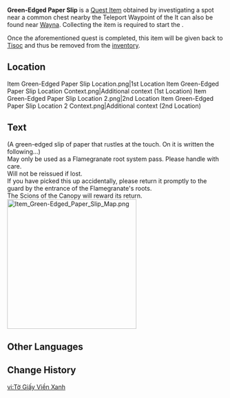 {{Item Infobox
|id          = 120939
|image       = Item Green-Edged Paper Slip.png
|type        = Quest Items
|description = A special "pass" with green patterns drawn along its edges. It is not clear exactly what material this is made of, and it makes a rustling noise when you rub it. On one corner, it reads "If you have picked this up accidentally, please return it promptly to..." A small map has also been drawn on it.
|source1     = Investigation point near a common chest in [["Scions of the Canopy"]]
}}
'''Green-Edged Paper Slip''' is a [[Quest Item]] obtained by investigating a spot near a common chest nearby the Teleport Waypoint of the {{LL|"Scions of the Canopy"|.}} It can also be found near [[Wayna]]. Collecting the item is required to start the {{Quest|Ripe For Trouble}}.

Once the aforementioned quest is completed, this item will be given back to [[Tisoc]] and thus be removed from the [[inventory]].

==Location==
<gallery>
Item Green-Edged Paper Slip Location.png|1st Location
Item Green-Edged Paper Slip Location Context.png|Additional context (1st Location)
Item Green-Edged Paper Slip Location 2.png|2nd Location
Item Green-Edged Paper Slip Location 2 Context.png|Additional context (2nd Location)
</gallery>

==Text==
(A green-edged slip of paper that rustles at the touch. On it is written the following...)<br><!--
-->May only be used as a Flamegranate root system pass. Please handle with care.<br><!--
-->Will not be reissued if lost.<br><!--
-->If you have picked this up accidentally, please return it promptly to the guard by the entrance of the Flamegranate's roots.<br><!--
-->The Scions of the Canopy will reward its return.<br><!--
-->[[File:Item Green-Edged Paper Slip Map.png|300px]]

==Other Languages==
{{Other Languages|default_hidden=1
|en      = Green-Edged Paper Slip
|zhs     = 边缘绿油油的纸
|zhs_rm  = 
|zht     = 邊緣綠油油的紙
|zht_rm  = 
|ja      = 緑の模様があしらわれた紙
|ja_rm   = Midori no Moyou ga Ashirawareta Kami
|ko      = 가장자리가 초록색인 종이
|es      = Papel con bordes verdes
|fr      = Papier aux bords verts
|ru      = Листочек с зелёными краями
|th      = กระดาษขอบเขียว
|th_rm   = 
|vi      = Tờ Giấy Viền Xanh
|de      = Papier mit grünem Rand
|id      = Kertas dengan Pinggiran Hijau
|pt      = Pedaço de Papel de Bordas Verdes
|tr      = Yeşil Kenarlı Kağıt Parçası
|it      = Biglietto con bordi verdi
}}

==Change History==
{{Change History|5.0}}

[[vi:Tờ Giấy Viền Xanh]]